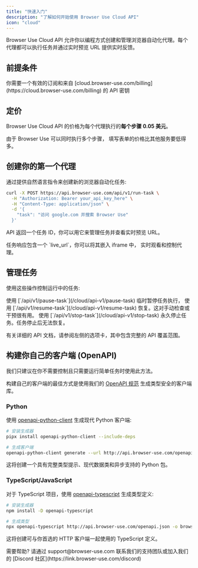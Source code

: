 ```yaml
---
title: "快速入门"
description: "了解如何开始使用 Browser Use Cloud API"
icon: "cloud"
---
```


Browser Use Cloud API 允许你以编程方式创建和管理浏览器自动化代理。每个代理都可以执行任务并通过实时预览 URL 提供实时反馈。

## 前提条件

<Note>
  你需要一个有效的订阅和来自 [cloud.browser-use.com/billing](https://cloud.browser-use.com/billing) 的 API 密钥
</Note>

## 定价

Browser Use Cloud API 的价格为每个代理执行的**每个步骤 0.05 美元**。

<Note>
  由于 Browser Use 可以同时执行多个步骤，
  填写表单的价格比其他服务要低得多。
</Note>

## 创建你的第一个代理

通过提供自然语言指令来创建新的浏览器自动化任务:

```bash
curl -X POST https://api.browser-use.com/api/v1/run-task \
  -H "Authorization: Bearer your_api_key_here" \
  -H "Content-Type: application/json" \
  -d '{
    "task": "访问 google.com 并搜索 Browser Use"
  }'
```

API 返回一个任务 ID，你可以用它来管理任务并查看实时预览 URL。

<Note>
  任务响应包含一个 `live_url`，你可以将其嵌入 iframe 中，
  实时观看和控制代理。
</Note>

## 管理任务

使用这些操作控制运行中的任务:

<AccordionGroup>
  <Accordion title="暂停/恢复任务">
    使用 [`/api/v1/pause-task`](/cloud/api-v1/pause-task) 临时暂停任务执行，
    使用 [`/api/v1/resume-task`](/cloud/api-v1/resume-task) 恢复。这对手动检查或干预很有用。
  </Accordion>

  <Accordion title="停止任务">
    使用 [`/api/v1/stop-task`](/cloud/api-v1/stop-task) 永久停止任务。任务停止后无法恢复。
  </Accordion>
</AccordionGroup>

有关详细的 API 文档，请参阅左侧的选项卡，其中包含完整的 API 覆盖范围。

## 构建你自己的客户端 (OpenAPI)

<Note>
  我们只建议在你不需要控制且只需要运行简单任务时使用此方法。
</Note>

构建自己的客户端的最佳方式是使用我们的 [OpenAPI 规范](http://api.browser-use.com/openapi.json) 生成类型安全的客户端库。

### Python

使用 [openapi-python-client](https://github.com/openapi-generators/openapi-python-client) 生成现代 Python 客户端:

```bash
# 安装生成器
pipx install openapi-python-client --include-deps

# 生成客户端
openapi-python-client generate --url http://api.browser-use.com/openapi.json
```

这将创建一个具有完整类型提示、现代数据类和异步支持的 Python 包。

### TypeScript/JavaScript

对于 TypeScript 项目，使用 [openapi-typescript](https://www.npmjs.com/package/openapi-typescript) 生成类型定义:

```bash
# 安装生成器
npm install -D openapi-typescript

# 生成类型
npx openapi-typescript http://api.browser-use.com/openapi.json -o browser-use-api.ts
```

这将创建可与你首选的 HTTP 客户端一起使用的 TypeScript 定义。

<Note>
  需要帮助? 请通过 support@browser-use.com 联系我们的支持团队或加入我们的
  [Discord 社区](https://link.browser-use.com/discord)
</Note>
